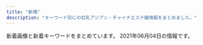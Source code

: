 ```yaml
---
title: "新橋"
description: "キーワード別にの巨乳アジアン・チャイナエステ嬢情報をまとめました。"
---
```


新着画像と新着キーワードをまとめています。
2021年06月04日の情報です。

<DmmAffiliateIns />
<KeywordTable
  shops={
    [
    {
        "keywords": {
            "\u30bb\u30af\u30b7\u30fc": 3,
            "\u4e73": 6,
            "F": 3,
            "E": 19,
            "\u80f8": 6,
            "D": 13,
            "G": 1
        },
        "url": "https://aroma-queen.work/",
        "name": "Aroma Coco8",
        "img_links": [
            "https://aroma-queen.work/images/st/st_cake_1.jpg",
            "https://aroma-queen.work/images/st/st_dan_1.jpg",
            "https://aroma-queen.work/images/st/st_kou1.jpg",
            "https://aroma-queen.work/images/st/st_hara.jpg",
            "https://aroma-queen.work/images/st/st_mirror_2.jpg",
            "https://aroma-queen.work/images/st/st_10_1.jpg",
            "https://aroma-queen.work/images/st/st_anan.jpg",
            "https://aroma-queen.work/images/st/st_nuna3.jpg",
            "https://aroma-queen.work/images/st/st_kou2.jpg",
            "https://aroma-queen.work/images/st/st_coco_1.jpg",
            "https://aroma-queen.work/images/st/st_nan.jpg",
            "https://aroma-queen.work/images/st/st_koko.jpg",
            "https://aroma-queen.work/images/st/st_huxa.jpg",
            "https://aroma-queen.work/images/st/st_mayumi_2.jpg",
            "https://aroma-queen.work/images/st/st_yumi.jpg",
            "https://aroma-queen.work/images/st/st_joy.jpg",
            "https://aroma-queen.work/images/st/st_mirror_3.jpg",
            "https://aroma-queen.work/images/st/st_nori.jpg",
            "https://aroma-queen.work/images/st/st_rinda_2.jpg",
            "https://aroma-queen.work/images/st/st_rinda_0.jpg",
            "https://aroma-queen.work/images/st/st_mimi_1.jpg",
            "https://aroma-queen.work/images/st/st_ami_2.jpg",
            "https://aroma-queen.work/images/st/st_joy_2.jpg",
            "https://aroma-queen.work/images/top_campaign_spring.jpg",
            "https://aroma-queen.work/images/st/st_19.jpg",
            "https://aroma-queen.work/images/st/st_kaori_2.jpg",
            "https://aroma-queen.work/images/st/st_bibi_2.jpg",
            "https://aroma-queen.work/images/st/st_pink_1.jpg",
            "https://aroma-queen.work/images/st/st_rei_2.jpg",
            "https://aroma-queen.work/images/st/st_four1.jpg",
            "https://aroma-queen.work/images/st/st_ai.jpg",
            "https://aroma-queen.work/images/st/st_honey_1.jpg",
            "https://aroma-queen.work/images/st/st_bibi.jpg",
            "https://aroma-queen.work/images/st/st_rinda_4.jpg",
            "https://aroma-queen.work/images/st/st_ai1.jpg",
            "https://aroma-queen.work/images/st/st_7_1.jpg",
            "https://aroma-queen.work/images/st/st_aya_1.jpg",
            "https://aroma-queen.work/images/st/st_risa_1.jpg",
            "https://aroma-queen.work/images/st/st_25.jpg",
            "https://aroma-queen.work/images/st/st_ryuu_2.jpg",
            "https://aroma-queen.work/images/st/st_mai_1.jpg",
            "https://aroma-queen.work/images/st/st_yuri_3.jpg",
            "https://aroma-queen.work/images/st/st_5_1.jpg",
            "https://aroma-queen.work/images/st/st_sakura_1.jpg",
            "https://aroma-queen.work/images/st/st_ou_3.jpg",
            "https://aroma-queen.work/images/top2.png",
            "https://aroma-queen.work/images/st/st_min_2.jpg",
            "https://aroma-queen.work/images/st/st_rena_2.jpg",
            "https://aroma-queen.work/images/st/st_18.jpg",
            "https://aroma-queen.work/images/st/st_aiko_2.jpg",
            "https://aroma-queen.work/images/st/st_pink_3.jpg",
            "https://aroma-queen.work/images/st/st_aiko_1.jpg",
            "https://aroma-queen.work/images/st/st_jasmine_1.jpg",
            "https://aroma-queen.work/images/st/st_miki.jpg",
            "https://aroma-queen.work/images/st/st_emi.jpg",
            "https://aroma-queen.work/images/top.png",
            "https://aroma-queen.work/images/st/st_mayumi_1.jpg",
            "https://aroma-queen.work/images/st/st_jerry.jpg",
            "https://aroma-queen.work/images/st/st_eri.jpg",
            "https://aroma-queen.work/images/st/st_jj_1.jpg",
            "https://aroma-queen.work/images/st/st_joy_1.jpg",
            "https://aroma-queen.work/images/st/st_kaori_1.jpg",
            "https://aroma-queen.work/images/st/st_angel_3.jpg",
            "https://aroma-queen.work/images/st/st_saya_1.jpg",
            "https://aroma-queen.work/images/st/st_koko_1.jpg",
            "https://aroma-queen.work/images/st/st_maya_1.jpg",
            "https://aroma-queen.work/images/st/st_nuna.jpg",
            "https://aroma-queen.work/images/st/st_aigo.jpg",
            "https://aroma-queen.work/images/st/st_17.jpg",
            "https://aroma-queen.work/images/st/st_pink_2.jpg",
            "https://aroma-queen.work/images/st/st_rinda_1.jpg",
            "https://aroma-queen.work/images/st/st_20.jpg",
            "https://aroma-queen.work/images/st/st_14_1.jpg",
            "https://aroma-queen.work/images/st/st_kiki2.jpg",
            "https://aroma-queen.work/images/st/st_party_2.jpg",
            "https://aroma-queen.work/images/st/st_nina_3.jpg",
            "https://aroma-queen.work/images/st/st_sayuri_1.jpg",
            "https://aroma-queen.work/images/st/st_cindy.jpg",
            "https://aroma-queen.work/images/st/st_dan_2.jpg",
            "https://aroma-queen.work/images/st/st_minto_1.jpg",
            "https://aroma-queen.work/images/st/st_get_3.jpg",
            "https://aroma-queen.work/images/st/st_21.jpg",
            "https://aroma-queen.work/images/st/st_yuri.jpg",
            "https://aroma-queen.work/images/st/st_chiba_1.jpg",
            "https://aroma-queen.work/images/st/st_hara3.jpg",
            "https://aroma-queen.work/images/st/st_rei_3.jpg",
            "https://aroma-queen.work/images/st/st_nana.jpg",
            "https://aroma-queen.work/images/st/st_saya_0.jpg",
            "https://aroma-queen.work/images/st/st_ai_1.jpg",
            "https://aroma-queen.work/images/st/st_22.jpg",
            "https://aroma-queen.work/images/week_campaign.jpg",
            "https://aroma-queen.work/images/st/st_shizuka_1.jpg",
            "https://aroma-queen.work/images/st/st_gei.jpg",
            "https://aroma-queen.work/images/st/st_aya.jpg",
            "https://aroma-queen.work/images/st/st_angel_2.jpg",
            "https://aroma-queen.work/images/st/st_pink_4.jpg",
            "https://aroma-queen.work/images/st/st_hana_2.jpg",
            "https://aroma-queen.work/images/st/st_nana_1.jpg",
            "https://aroma-queen.work/images/st/st_bibi_1.jpg",
            "https://aroma-queen.work/images/st/st_16_1.jpg",
            "https://aroma-queen.work/images/st/st_nanako.jpg",
            "https://aroma-queen.work/images/st/st_sofea_2.jpg",
            "https://aroma-queen.work/images/st/st_rei.jpg",
            "https://aroma-queen.work/images/st/st_nami_1.jpg",
            "https://aroma-queen.work/images/st/st_yuyu.jpg",
            "https://aroma-queen.work/images/st/st_chiba_4.jpg",
            "https://aroma-queen.work/images/st/st_emi_1.jpg",
            "https://aroma-queen.work/images/st/st_rinda_6.jpg",
            "https://aroma-queen.work/images/st/st_.jpg",
            "https://aroma-queen.work/images/st/st_13.jpg",
            "https://aroma-queen.work/images/st/st_chiba_2.jpg",
            "https://aroma-queen.work/images/st/st_kiki_1.jpg",
            "https://aroma-queen.work/images/st/st_koy_2.jpg",
            "https://aroma-queen.work/images/st/st_yuri_2.jpg",
            "https://aroma-queen.work/images/st/st_hana_1.jpg",
            "https://aroma-queen.work/images/top_campaign_dec.jpg",
            "https://aroma-queen.work/images/st/st_ou_1.jpg",
            "https://aroma-queen.work/images/st/st_kei.jpg",
            "https://aroma-queen.work/images/st/st_lucy_3.jpg",
            "https://aroma-queen.work/images/st/st_min_4.jpg"
        ],
        "station": "JR\u65b0\u6a4b\u99c5\u70cf\u68ee\u53e3"
    },
    {
        "station": "JR\u65b0\u6a4b\u99c5\u65e5\u6bd4\u8c37\u53e3",
        "name": "\u5e78\u305b\u306e\u6642\u9593",
        "img_links": [
            "http://www.shiawasenojikan.esjp.info/files/003-03.jpg",
            "http://www.shiawasenojikan.esjp.info/files/009.jpg",
            "http://www.shiawasenojikan.esjp.info/files/015-02.jpg",
            "http://www.shiawasenojikan.esjp.info/images/int2.jpg",
            "http://www.shiawasenojikan.esjp.info/files/015.jpg",
            "http://www.shiawasenojikan.esjp.info/images/sys3.jpg",
            "http://www.shiawasenojikan.esjp.info/images/head.jpg",
            "http://www.shiawasenojikan.esjp.info/files/010-02.jpg",
            "http://www.shiawasenojikan.esjp.info/images/tel.jpg",
            "http://www.shiawasenojikan.esjp.info/images/interior_t.jpg",
            "http://www.shiawasenojikan.esjp.info/images/link_t.jpg",
            "http://www.shiawasenojikan.esjp.info/files/015-03.jpg",
            "http://www.shiawasenojikan.esjp.info/images/news.jpg",
            "http://www.shiawasenojikan.esjp.info/files/009-03.jpg",
            "http://www.shiawasenojikan.esjp.info/images/staff_t.jpg",
            "http://www.shiawasenojikan.esjp.info/images/mobile.jpg",
            "http://www.shiawasenojikan.esjp.info/files/010.jpg",
            "http://www.shiawasenojikan.esjp.info/files/001-02.jpg",
            "http://www.shiawasenojikan.esjp.info/files/001.jpg",
            "http://www.shiawasenojikan.esjp.info/files/003-02.jpg",
            "http://www.shiawasenojikan.esjp.info/files/009-02.jpg",
            "http://www.shiawasenojikan.esjp.info/files/001-03.jpg",
            "http://www.shiawasenojikan.esjp.info/files/010-03.jpg",
            "http://www.shiawasenojikan.esjp.info/files/003.jpg"
        ],
        "keywords": {
            "88": 1,
            "86": 1,
            "87": 3,
            "D": 5
        },
        "url": "http://www.shiawasenojikan.esjp.info/"
    },
    {
        "img_links": [
            "http://tamachi-en.link/images/g2.jpg",
            "http://tamachi-en.link/images/mobile.png",
            "http://tamachi-en.link/images/zi_link.png",
            "http://tamachi-en.link/images/new1.jpg",
            "http://tamachi-en.link/images/top.jpg",
            "http://tamachi-en.link/images/g1.jpg",
            "http://tamachi-en.link/images/g8.jpg",
            "http://tamachi-en.link/images/zi_staff.png",
            "http://tamachi-en.link/images/g3.jpg",
            "http://tamachi-en.link/images/g5.jpg",
            "http://tamachi-en.link/images/g0.jpg",
            "http://tamachi-en.link/images/g4.jpg",
            "http://tamachi-en.link/images/g6.jpg",
            "http://tamachi-en.link/images/sakula.jpg"
        ],
        "station": "JR\u7530\u753a\u99c5\u6771\u53e3",
        "keywords": {
            "C": 16
        },
        "name": "\u7e01",
        "url": "http://tamachi-en.link/"
    },
    {
        "station": "JR\u6d5c\u677e\u753a\u99c5\u5317\u53e3",
        "keywords": {
            "C": 10,
            "D": 18,
            "E": 5
        },
        "name": "SERA",
        "img_links": [
            "https://hamamatsucho-mensesthe.net/icon/google_plus.png",
            "https://hamamatsucho-mensesthe.net/images/footer-l.png",
            "https://hamamatsucho-mensesthe.net/images/footer-r.png",
            "https://hamamatsucho-mensesthe.net/staff/top/nao-s1.jpg",
            "https://hamamatsucho-mensesthe.net/wp/icon/facebook.png",
            "https://hamamatsucho-mensesthe.net/staff/top/ayaka-s1.jpg",
            "https://hamamatsucho-mensesthe.net/wp/images/top1.jpg",
            "https://hamamatsucho-mensesthe.net/wp/wp-content/uploads/2021/05/yuki.jpg",
            "https://hamamatsucho-mensesthe.net/room/room-l3.jpg",
            "https://hamamatsucho-mensesthe.net/wp/wp-content/uploads/2020/08/ayaka.jpg",
            "https://hamamatsucho-mensesthe.net/icon/line.png",
            "https://hamamatsucho-mensesthe.net/link/mens-esthe.png",
            "https://hamamatsucho-mensesthe.net/room/room-l5.jpg",
            "https://hamamatsucho-mensesthe.net/staff/top/yuki-s1.jpg",
            "https://hamamatsucho-mensesthe.net/wp/icon/google_plus.png",
            "https://hamamatsucho-mensesthe.net/wp/icon/line.png",
            "https://hamamatsucho-mensesthe.net/wp/wp-content/uploads/2021/01/yuna.jpg",
            "https://hamamatsucho-mensesthe.net/wp/wp-content/uploads/2020/02/1714CAA8-3D57-4009-AB72-F5A8E6B60310.jpeg",
            "https://hamamatsucho-mensesthe.net/wp/wp-content/uploads/2021/01/yuna-150x150.jpg",
            "https://hamamatsucho-mensesthe.net/wp/wp-content/uploads/2020/02/stand-by.jpg",
            "https://hamamatsucho-mensesthe.net/images/flower.png",
            "https://hamamatsucho-mensesthe.net/wp/images/clear.png",
            "https://hamamatsucho-mensesthe.net/wp/wp-content/uploads/2020/01/emi-l1.jpg",
            "https://hamamatsucho-mensesthe.net/images/clear.png",
            "https://hamamatsucho-mensesthe.net/wp/wp-content/uploads/2020/11/urara.jpg",
            "https://hamamatsucho-mensesthe.net/wp/wp-content/uploads/2019/05/nao-150x150.jpg",
            "https://hamamatsucho-mensesthe.net/wp/wp-content/uploads/2020/01/mitsuki.jpg",
            "https://hamamatsucho-mensesthe.net/staff/top/aki-s1.jpg",
            "https://hamamatsucho-mensesthe.net/wp/images/mensesthe.jpg",
            "https://hamamatsucho-mensesthe.net/staff/top/mitsuki-s1.jpg",
            "https://hamamatsucho-mensesthe.net/room/room-l4.jpg",
            "https://hamamatsucho-mensesthe.net/staff/top/emi-s1.jpg",
            "https://hamamatsucho-mensesthe.net/room/room-l6.jpg",
            "https://hamamatsucho-mensesthe.net/room/room-l2.jpg",
            "https://hamamatsucho-mensesthe.net/staff/top/yuna-s1.jpg",
            "https://hamamatsucho-mensesthe.net/wp/images/top2.jpg",
            "https://hamamatsucho-mensesthe.net/wp/images/top3.jpg",
            "https://hamamatsucho-mensesthe.net/staff/top/miyu-s1.jpg",
            "https://hamamatsucho-mensesthe.net/icon/facebook.png",
            "https://hamamatsucho-mensesthe.net/wp/wp-content/uploads/2019/07/587590BB-96D0-4887-BE26-3B1413FF7283-150x150.jpeg",
            "https://hamamatsucho-mensesthe.net/icon/twitter.png",
            "https://hamamatsucho-mensesthe.net/wp/wp-content/uploads/2021/05/yuki-s1-150x150.jpg",
            "https://hamamatsucho-mensesthe.net/wp/wp-content/uploads/2020/02/nana.jpg",
            "https://hamamatsucho-mensesthe.net/staff/top/rin-s1.jpg",
            "https://hamamatsucho-mensesthe.net/wp/icon/twitter.png",
            "https://hamamatsucho-mensesthe.net/wp/wp-content/uploads/2019/10/eri-150x150.jpg",
            "https://hamamatsucho-mensesthe.net/wp/wp-content/uploads/2020/10/aki-150x150.jpg",
            "https://hamamatsucho-mensesthe.net/wp/wp-content/uploads/2020/01/misaki-l2.jpg",
            "https://hamamatsucho-mensesthe.net/wp/wp-content/uploads/2019/07/0677E994-1DBF-4E0E-AB70-7CA5C034B140-150x150.jpeg",
            "https://hamamatsucho-mensesthe.net/room/room-l1.jpg"
        ],
        "url": "https://hamamatsucho-mensesthe.net/"
    },
    {
        "name": "Artemis",
        "keywords": {
            "F": 7,
            "D": 21,
            "C": 14
        },
        "station": "JR\u6d5c\u677e\u753a\u99c5\u5317\u53e3",
        "img_links": [
            "https://hamamatsucho-esthe.work/button/home.png",
            "https://hamamatsucho-esthe.work/2018/09/10/sora-s1.jpg",
            "https://hamamatsucho-esthe.work/2019/05/25/riko-s1.jpg",
            "https://hamamatsucho-esthe.work/2021/03/26/riri-s1.jpg",
            "https://hamamatsucho-esthe.work/2019/06/14/riri-s1.jpg",
            "https://hamamatsucho-esthe.work/room/esthe1.jpg",
            "https://hamamatsucho-esthe.work/images/main1.jpg",
            "https://hamamatsucho-esthe.work/2019/11/05/nanami-s1.jpg",
            "https://hamamatsucho-esthe.work/images/footer-l.png",
            "https://hamamatsucho-esthe.work/staff/mimi-l1.jpg",
            "https://hamamatsucho-esthe.work/menu/gallery.png",
            "https://hamamatsucho-esthe.work/menu/info.png",
            "https://hamamatsucho-esthe.work/2021/06/04/yuki-s1.jpg",
            "https://hamamatsucho-esthe.work/staff/nana-l1.jpg",
            "https://hamamatsucho-esthe.work/icon/facebook.png",
            "https://hamamatsucho-esthe.work/staff/yuki-s1.jpg",
            "https://hamamatsucho-esthe.work/menu/friend.png",
            "https://hamamatsucho-esthe.work/images/main-sp.jpg",
            "https://hamamatsucho-esthe.work/images/flower.png",
            "https://hamamatsucho-esthe.work/2021/05/20/mimi-s1.jpg",
            "https://hamamatsucho-esthe.work/icon/twitter.png",
            "https://hamamatsucho-esthe.work/images/clear.png",
            "https://hamamatsucho-esthe.work/icon/line.png",
            "https://hamamatsucho-esthe.work/room/esthe3.jpg",
            "https://hamamatsucho-esthe.work/button/staff.png",
            "https://hamamatsucho-esthe.work/images/qrcode.png",
            "https://hamamatsucho-esthe.work/2018/12/26/sayaka-s1.jpg",
            "https://hamamatsucho-esthe.work/staff/sora-s1.jpg",
            "https://hamamatsucho-esthe.work/images/footer-r.png",
            "https://hamamatsucho-esthe.work/staff/nana-s1.jpg",
            "https://hamamatsucho-esthe.work/staff/maki-s1.jpg",
            "https://hamamatsucho-esthe.work/2019/05/25/koko-s1.jpg",
            "https://hamamatsucho-esthe.work/2019/01/14/emi-s1.jpg",
            "https://hamamatsucho-esthe.work/2020/11/06/momo-s1.jpg",
            "https://hamamatsucho-esthe.work/2018/11/09/kana-s1.jpg",
            "https://hamamatsucho-esthe.work/2020/01/05/yuki-s1.jpg",
            "https://hamamatsucho-esthe.work/staff/riri-l1.jpg",
            "https://hamamatsucho-esthe.work/icon/google_plus.png",
            "https://hamamatsucho-esthe.work/menu/home.png",
            "https://hamamatsucho-esthe.work/staff/yuki-l1.jpg",
            "https://hamamatsucho-esthe.work/2018/09/10/misa-s1.jpg",
            "https://hamamatsucho-esthe.work/kana01.png",
            "https://hamamatsucho-esthe.work/button/blog.png",
            "https://hamamatsucho-esthe.work/2021/04/22/nana-s1.jpg",
            "https://hamamatsucho-esthe.work/menu/blog.png",
            "https://hamamatsucho-esthe.work/staff/maki-l1.jpg",
            "https://hamamatsucho-esthe.work/staff/mimi-s1.jpg",
            "https://hamamatsucho-esthe.work/room/esthe2.jpg",
            "https://hamamatsucho-esthe.work/2020/07/30/maki-s1.jpg",
            "https://hamamatsucho-esthe.work/staff/riko-s1.jpg",
            "https://hamamatsucho-esthe.work/staff/sora-l1.jpg",
            "https://hamamatsucho-esthe.work/staff/riri-s1.jpg"
        ],
        "url": "https://hamamatsucho-esthe.work/"
    },
    {
        "keywords": {
            "87": 2,
            "85": 14,
            "90": 2,
            "\u80f8": 1,
            "84": 9,
            "86": 6,
            "88": 4
        },
        "url": "http://es-leon.link/",
        "img_links": [
            "http://es-leon.link/photos/sites/45/2021/04/202104301753091.jpg",
            "http://es-leon.link/photos/sites/45/2021/05/2021050617464464.jpg",
            "http://es-leon.link/images/slider01.jpg",
            "http://es-leon.link/photos/sites/45/2021/04/2021043018143110.jpg",
            "http://es-leon.link/images/guide6.jpg",
            "http://es-leon.link/images/slider02.jpg",
            "http://es-leon.link/images/header.png",
            "http://es-leon.link/images/pagetop.jpg",
            "http://es-leon.link/photos/sites/45/2021/02/202102281658118.jpg",
            "http://es-leon.link/images/img_info.jpg",
            "http://es-leon.link/images/guide5.jpg",
            "http://es-leon.link/photos/sites/45/2020/10/2020100103205050.jpg",
            "http://es-leon.link/images/slider03.jpg",
            "http://es-leon.link/photos/sites/45/2021/05/2021053003320163.jpg",
            "http://es-leon.link/photos/sites/45/2021/05/2021050612481738.jpg",
            "http://es-leon.link/photos/sites/45/2021/05/2021050801323975.jpg",
            "http://es-leon.link/photos/sites/45/2021/04/2021041118451354.jpg",
            "http://es-leon.link/images/guide1.jpg",
            "http://es-leon.link/photos/sites/45/2020/10/202010010328436.jpg",
            "http://es-leon.link/photos/sites/45/2021/04/2021043013393443.jpg",
            "http://es-leon.link/photos/sites/45/2021/03/2021033111033425.jpg",
            "http://es-leon.link/photos/sites/45/2021/05/2021050801322582.jpg",
            "http://es-leon.link/photos/sites/45/2021/03/2021031222420647.jpg",
            "http://es-leon.link/photos/sites/45/2021/04/2021041118464285.jpg",
            "http://es-leon.link/images/guide2.jpg",
            "http://es-leon.link/photos/sites/45/2020/10/2020101318300043.jpg",
            "http://es-leon.link/photos/sites/45/2021/05/2021051217263416.jpg",
            "http://es-leon.link/images/card.png",
            "http://es-leon.link/photos/sites/45/2021/03/2021033111023925.jpg",
            "http://es-leon.link/images/guide4.jpg",
            "http://es-leon.link/photos/sites/45/2021/05/2021050416550882.jpg",
            "http://es-leon.link/photos/sites/45/2020/11/2020111904152242.jpg",
            "http://es-leon.link/photos/sites/45/2020/10/2020101517271166.jpg",
            "http://es-leon.link/images/qr.png",
            "http://es-leon.link/images/guide1.png",
            "http://es-leon.link/photos/sites/45/2021/03/2021041002184750.jpg",
            "http://es-leon.link/photos/sites/45/2021/02/2021022702210178.jpg",
            "http://es-leon.link/photos/sites/45/2020/10/2020101404192576.jpg",
            "http://es-leon.link/photos/sites/45/2021/03/2021031222423325.jpg",
            "http://es-leon.link/images/nav_link03_no.png",
            "http://es-leon.link/photos/sites/45/2021/05/2021052608131497.jpg",
            "http://es-leon.link/photos/sites/45/2021/02/2021022815420713.jpg",
            "http://es-leon.link/photos/sites/45/2021/05/2021050301212645.jpg",
            "http://es-leon.link/images/nav_link02_no.png",
            "http://es-leon.link/images/guide8.jpg",
            "http://es-leon.link/photos/sites/45/2021/03/202103310417001.jpg",
            "http://es-leon.link/photos/sites/45/2021/05/2021050416545177.jpg",
            "http://es-leon.link/photos/sites/45/2021/05/2021050612492894.jpg",
            "http://es-leon.link/images/slider04.jpg",
            "http://es-leon.link/photos/sites/45/2020/10/2020100103205130.jpg",
            "http://es-leon.link/photos/sites/45/2021/05/2021053003331795.jpg",
            "http://es-leon.link/photos/sites/45/2021/04/2021043013395329.jpg",
            "http://es-leon.link/images/slider00.jpg",
            "http://es-leon.link/photos/sites/45/2021/05/2021053104442245.jpg",
            "http://es-leon.link/photos/sites/45/2020/10/2020101318404076.jpg",
            "http://es-leon.link/images/guide3.jpg",
            "http://es-leon.link/photos/sites/45/2021/02/2021022815431041.jpg",
            "http://es-leon.link/photos/sites/45/2021/02/2021022813203297.jpg",
            "http://es-leon.link/photos/sites/45/2021/05/2021050801330145.jpg",
            "http://es-leon.link/photos/sites/45/2020/10/2020101318294854.jpg",
            "http://es-leon.link/images/guide7.jpg",
            "http://es-leon.link/images/nav_link04_no.png",
            "http://es-leon.link/photos/sites/45/2021/05/2021052608044541.jpg",
            "http://es-leon.link/photos/sites/45/2020/10/2020101318402898.jpg",
            "http://es-leon.link/images/nav_link01_no.png",
            "http://es-leon.link/images/profile.png",
            "http://es-leon.link/images/lineline.png",
            "http://es-leon.link/images/nav_link07_no.png",
            "http://es-leon.link/photos/sites/45/2021/05/2021053003333110.jpg",
            "http://es-leon.link/photos/sites/45/2021/04/2021043013400012.jpg",
            "http://es-leon.link/photos/sites/45/2021/05/2021053115471722.jpeg",
            "http://es-leon.link/photos/sites/45/2021/03/2021033111035026.jpg",
            "http://es-leon.link/photos/sites/45/2021/05/2021052608061121.jpg",
            "http://es-leon.link/photos/sites/45/2020/10/2020100103284496.jpg",
            "http://es-leon.link/photos/sites/45/2021/02/2021021014235421.jpg",
            "http://es-leon.link/photos/sites/45/2021/03/2021033111032173.jpg",
            "http://es-leon.link/images/nav_link06_no.png",
            "http://es-leon.link/photos/sites/45/2021/02/2021022813195234.jpg",
            "http://es-leon.link/images/nav_link05_no.png",
            "http://es-leon.link/images/guide2.png"
        ],
        "name": "LEON",
        "station": "JR\u65b0\u6a4b\u99c5\u70cf\u68ee\u53e3"
    },
    {
        "url": "http://romantic-est.info/",
        "img_links": [
            "http://romantic-est.info/img/cg091.jpg",
            "http://romantic-est.info/img/r3.jpg",
            "http://romantic-est.info/img/cg11.jpg",
            "http://romantic-est.info/img/cg061.jpg",
            "http://romantic-est.info/img/line.jpg",
            "http://romantic-est.info/img/cg031.jpg",
            "http://romantic-est.info/img/kan.jpg",
            "http://romantic-est.info/img/cg07.jpg",
            "http://romantic-est.info/img/r4.jpg",
            "http://romantic-est.info/img/cg03.jpg",
            "http://romantic-est.info/img/r5.jpg",
            "http://romantic-est.info/link/menlog.jpg",
            "http://romantic-est.info/img/cg111.jpg",
            "http://romantic-est.info/img/cg071.jpg",
            "https://www.est-tatsujin.jp/theme/esthe_no_tatsujin_front/banner/estbnr_s2_200x40.jpg",
            "http://romantic-est.info/img/cg09.jpg",
            "http://romantic-est.info/img/line1.jpg",
            "http://romantic-est.info/img/topimg.jpg",
            "http://romantic-est.info/img/topimg1.jpg",
            "http://romantic-est.info/img/cg06.jpg",
            "http://romantic-est.info/img/r2.jpg",
            "http://romantic-est.info/img/r1.jpg",
            "https://s-este.jp/img/common/freebanner/200_40.png"
        ],
        "station": "\u5185\u5e78\u753a\u99c5A3",
        "name": "\u30ab\u30b5\u30d6\u30e9\u30f3\u30ab",
        "keywords": {}
    },
    {
        "img_links": [
            "http://kokoro-spa.info/img/pickup.jpg",
            "http://kokoro-spa.info/img/shop/no-pic.jpg",
            "http://kokoro-spa.info/img/shop/kanban.jpg",
            "http://kokoro-spa.info/img/slider/2.jpg",
            "http://kokoro-spa.info/img/ttl_info.png",
            "http://kokoro-spa.info/img/qrcode.png",
            "http://kokoro-spa.info/img/ttl_news.png"
        ],
        "name": "\u672a\u6765",
        "station": "JR\u65b0\u6a4b\u99c5\u70cf\u68ee\u53e3",
        "keywords": {},
        "url": "http://kokoro-spa.info/"
    },
    {
        "station": "JR\u6d5c\u677e\u753a\u99c5\u5357\u53e3",
        "img_links": [
            "https://minazuki-tokyo.com/wp-content/uploads/2021/02/t08.png",
            "https://minazuki-tokyo.com/wp-content/uploads/2021/02/t07.png",
            "https://minazuki-tokyo.com/wp-content/uploads/2021/02/t01.png",
            "https://minazuki-tokyo.com/wp-content/uploads/2021/02/koyuri.png",
            "https://minazuki-tokyo.com/wp-content/uploads/2020/11/photo02.png",
            "https://minazuki-tokyo.com/wp-content/uploads/2020/11/photo04.png",
            "https://minazuki-tokyo.com/wp-content/uploads/2021/02/cam.png",
            "https://minazuki-tokyo.com/wp-content/uploads/2021/03/top10.png",
            "https://minazuki-tokyo.com/wp-content/uploads/2021/02/top2.png",
            "https://minazuki-tokyo.com/wp-content/uploads/2021/02/t04.png",
            "https://minazuki-tokyo.com/wp-content/uploads/2021/02/t05.png",
            "https://minazuki-tokyo.com/wp-content/uploads/2021/02/yumi.png",
            "https://minazuki-tokyo.com/wp-content/uploads/2020/11/photo01.png",
            "https://minazuki-tokyo.com/wp-content/uploads/2021/02/price.png",
            "https://minazuki-tokyo.com/wp-content/uploads/2021/02/sm02.png",
            "https://minazuki-tokyo.com/wp-content/uploads/2021/02/ayu.png",
            "https://minazuki-tokyo.com/wp-content/uploads/2021/02/sm04.png",
            "https://minazuki-tokyo.com/wp-content/uploads/2021/02/haru.png",
            "https://minazuki-tokyo.com/wp-content/uploads/2021/02/yuyu.png",
            "https://minazuki-tokyo.com/wp-content/uploads/2021/02/sm03.png",
            "https://minazuki-tokyo.com/wp-content/uploads/2021/02/ayu.jpg",
            "https://minazuki-tokyo.com/wp-content/uploads/2021/02/top1.png",
            "https://minazuki-tokyo.com/wp-content/uploads/2021/02/koyuri-1.jpg",
            "https://minazuki-tokyo.com/wp-content/uploads/2021/02/t03.png",
            "https://minazuki-tokyo.com/wp-content/uploads/2020/11/photo03.png",
            "https://minazuki-tokyo.com/wp-content/uploads/2021/02/sm01.png",
            "https://minazuki-tokyo.com/wp-content/uploads/2021/02/2-09.png",
            "https://minazuki-tokyo.com/wp-content/uploads/2021/02/haru.jpg",
            "https://minazuki-tokyo.com/wp-content/uploads/2021/02/t02.png",
            "https://minazuki-tokyo.com/wp-content/uploads/2020/11/photo05.png",
            "https://minazuki-tokyo.com/wp-content/uploads/2021/02/t06.png",
            "https://minazuki-tokyo.com/wp-content/uploads/2021/02/yuyu2.jpg",
            "https://minazuki-tokyo.com/wp-content/uploads/2021/02/yumi.jpg"
        ],
        "url": "https://minazuki-tokyo.com/",
        "keywords": {
            "83": 4,
            "87": 4,
            "86": 4,
            "85": 4,
            "90": 4
        },
        "name": "\u6c34\u7121\u6708\uff5e\u307f\u306a\u3065\u304d\uff5e"
    },
    {
        "station": "JR\u65b0\u6a4b\u99c5\u65e5\u6bd4\u8c37\u53e3",
        "keywords": {
            "87": 6,
            "86": 31
        },
        "name": "\u30bb\u30cf\u30c8",
        "url": "http://melpomene-est.biz/",
        "img_links": [
            "http://melpomene-est.biz/images/ac4.jpg",
            "http://melpomene-est.biz/images/r6.jpg",
            "http://melpomene-est.biz/images/roser.png",
            "http://melpomene-est.biz/images/b1.jpg",
            "http://melpomene-est.biz/images/r3.jpg",
            "http://melpomene-est.biz/images/r5.jpg",
            "http://melpomene-est.biz/images/kan.jpg",
            "http://melpomene-est.biz/images/ac2.jpg",
            "http://melpomene-est.biz/images/rosel.png",
            "http://melpomene-est.biz/images/cg03.jpg",
            "http://melpomene-est.biz/images/b6.jpg",
            "http://melpomene-est.biz/images/cg05.jpg",
            "http://melpomene-est.biz/images/r1.jpg",
            "http://melpomene-est.biz/images/b5.jpg",
            "http://melpomene-est.biz/images/qrc.png",
            "http://melpomene-est.biz/images/cg08.jpg",
            "http://melpomene-est.biz/images/b3.jpg",
            "http://melpomene-est.biz/images/r2.jpg",
            "http://melpomene-est.biz/images/ac1.jpg",
            "http://melpomene-est.biz/images/b4.jpg",
            "http://melpomene-est.biz/images/cg02.jpg",
            "http://melpomene-est.biz/images/b2.jpg",
            "http://melpomene-est.biz/images/cg01.jpg",
            "http://melpomene-est.biz/images/ac3.jpg",
            "http://melpomene-est.biz/images/cg09.jpg",
            "http://melpomene-est.biz/images/cg06.jpg",
            "http://melpomene-est.biz/images/r4.jpg",
            "http://melpomene-est.biz/images/tel.png"
        ]
    },
    {
        "url": "https://www.morinokaori-massage.com/",
        "keywords": {},
        "station": "JR\u7530\u753a\u99c5\u897f\u53e3",
        "img_links": [
            "https://static.wixstatic.com/media/c0eb72_349ce6f6faed4c09b9ec1e412ba7a370~mv2.jpg",
            "https://static.wixstatic.com/media/c0eb72_026f8703429f4d1a93067d6664ba9e24~mv2.png",
            "https://static.wixstatic.com/media/c0eb72_068fd8e3a6034963bb1dcf1002759294~mv2.png",
            "https://static.wixstatic.com/media/c0eb72_43f5a28bd3004602b64ed4bc3095af0e~mv2.png",
            "https://static.wixstatic.com/media/c0eb72_9f57c6ba804e4a55805040f7832a3bb9~mv2.png"
        ],
        "name": "\u68ee\u306e\u9999"
    },
    {
        "keywords": {},
        "url": "http://www.k-harunoie.info/",
        "img_links": [
            "http://www.k-harunoie.info/imge/tel.png",
            "http://www.k-harunoie.info/imge/botton.jpg",
            "http://www.k-harunoie.info/imge/p-5.jpg",
            "http://www.k-harunoie.info/imge/s0.png",
            "http://www.k-harunoie.info/imge/p-4.jpg",
            "http://www.k-harunoie.info/imge/service1.jpg",
            "http://www.k-harunoie.info/imge/staff_t.jpg",
            "http://www.k-harunoie.info/imge/service2.jpg",
            "http://www.k-harunoie.info/imge/p-2.jpg",
            "http://www.k-harunoie.info/imge/service3.jpg",
            "http://www.k-harunoie.info/imge/interior_t.jpg",
            "http://www.k-harunoie.info/imge/s1.png",
            "http://www.k-harunoie.info/imge/sys.png",
            "http://www.k-harunoie.info/imge/int2.png",
            "http://www.k-harunoie.info/imge/p-1.jpg",
            "http://www.k-harunoie.info/imge/ta.png"
        ],
        "name": "\u6625\u306e\u5bb6",
        "station": "JR\u7530\u753a\u99c5\u6771\u53e3"
    },
    {
        "url": "http://www.es-tokyo.link",
        "keywords": {},
        "station": "JR\u6d5c\u677e\u753a\u99c5\u5357\u53e3",
        "name": "Pandora*\u30d1\u30f3\u30c9\u30e9",
        "img_links": [
            "http://www.es-tokyo.link/images/27.jpg",
            "http://www.es-tokyo.link/img/emili1.jpg",
            "http://www.es-tokyo.link/images/32.jpg",
            "http://www.es-tokyo.link/img/momoko1.jpg",
            "http://www.es-tokyo.link/images/30.jpg",
            "http://www.es-tokyo.link/images/int2.jpg",
            "http://www.es-tokyo.link/img/minami2.jpg",
            "http://www.es-tokyo.link/img/minami1.jpg",
            "http://www.es-tokyo.link/images/sys1.jpg",
            "http://www.es-tokyo.link/images/19.jpg",
            "http://www.es-tokyo.link/img/erin1.jpg",
            "http://www.es-tokyo.link/img/naomi1.jpg",
            "http://www.es-tokyo.link/img/izumi2.jpg",
            "http://www.es-tokyo.link/img/mayu1.jpg",
            "http://www.es-tokyo.link/img/ami1.jpg",
            "http://www.es-tokyo.link/images/head.jpg",
            "http://www.es-tokyo.link/images/news.jpg",
            "http://www.es-tokyo.link/images/staff_t.jpg",
            "http://www.es-tokyo.link/images/b1.jpg",
            "http://www.es-tokyo.link/images/31.jpg",
            "http://www.es-tokyo.link/img/yui1.jpg",
            "http://www.es-tokyo.link/images/22.jpg",
            "http://www.es-tokyo.link/images/tel.jpg",
            "http://www.es-tokyo.link/img/hikari1.jpg",
            "http://www.es-tokyo.link/images/24.jpg",
            "http://www.es-tokyo.link/images/23.jpg",
            "http://www.es-tokyo.link/images/28.jpg",
            "http://www.es-tokyo.link/img/suzu1.jpg",
            "http://www.es-tokyo.link/img/miwa1.jpg",
            "http://www.es-tokyo.link/images/newface.jpg",
            "http://www.es-tokyo.link/images/25.jpg",
            "http://www.es-tokyo.link/images/mobile.jpg",
            "http://www.es-tokyo.link/img/izumi1.jpg",
            "http://www.es-tokyo.link/img/kaori1.jpg",
            "http://www.es-tokyo.link/images/3.jpg",
            "http://www.es-tokyo.link/images/5.jpg",
            "http://www.es-tokyo.link/img/erin2.jpg",
            "http://www.es-tokyo.link/images/interior_t.jpg",
            "http://www.es-tokyo.link/images/b2.jpg",
            "http://www.es-tokyo.link/images/int1.jpg",
            "http://www.es-tokyo.link/images/20.jpg",
            "http://www.es-tokyo.link/images/b3.jpg",
            "http://www.es-tokyo.link/images/s1.png",
            "http://www.es-tokyo.link/img/rin1.jpg",
            "http://www.es-tokyo.link/images/9.jpg",
            "http://www.es-tokyo.link/images/sys2.jpg"
        ]
    },
    {
        "keywords": {
            "87": 6,
            "E": 6,
            "88": 10,
            "84": 4,
            "85": 4
        },
        "img_links": [
            "http://body-heal.net/staffPhoto/b20190608222039.jpg",
            "http://body-heal.net/staffPhoto/b20190608220420.jpg",
            "http://body-heal.net/images/access/03.jpg",
            "http://body-heal.net/staffPhoto/b20180721035111.jpg",
            "http://body-heal.net/images/store/01.jpg",
            "http://body-heal.net/staffPhoto/b20180926231950.jpg",
            "http://body-heal.net/js/sliderLine/slide_next.png",
            "http://body-heal.net/js/sliderLine/slide_prev.png",
            "http://body-heal.net/staffPhoto/b20190218130854.jpg",
            "http://body-heal.net/staffPhoto/b20190117105438.jpg",
            "http://body-heal.net/images/store/05.jpg",
            "http://body-heal.net/images/access/02.jpg",
            "http://body-heal.net/images/store/06.jpg",
            "http://body-heal.net/uploadfiles/images/campaignBodyHealNet.jpg",
            "http://body-heal.net/images/store/04.jpg",
            "http://body-heal.net/images/access/04.jpg",
            "http://body-heal.net/staffPhoto/b20190120201033.jpg",
            "http://body-heal.net/images/show.jpg",
            "http://body-heal.net/images/access/01.jpg",
            "http://body-heal.net/images/access/05.jpg"
        ],
        "url": "http://body-heal.net/",
        "name": "Tami",
        "station": "JR\u7530\u753a\u99c5\u4e09\u7530\u53e3"
    },
    {
        "keywords": {},
        "station": "JR\u6d5c\u677e\u753a\u99c5\u5357\u53e3",
        "name": "Yuki\u2019s House",
        "img_links": [
            "http://yukizhouse00.web.fc2.com/images/portfolio/work-1.jpg",
            "http://yukizhouse00.web.fc2.com/images/slider/slid1.jpg",
            "http://yukizhouse00.web.fc2.com/images/portfolio/work-3.jpg",
            "http://yukizhouse00.web.fc2.com/images/portfolio/work-4.jpg",
            "http://yukizhouse00.web.fc2.com/images/portfolio/work-5.jpg",
            "http://yukizhouse00.web.fc2.com/images/slider/slid2.jpg",
            "http://yukizhouse00.web.fc2.com/images/portfolio/work-6.jpg",
            "http://yukizhouse00.web.fc2.com/images/portfolio/work-2.jpg"
        ],
        "url": "http://yukizhouse00.web.fc2.com/"
    },
    {
        "img_links": [
            "http://www.momigoku.mensest.com/files/001.jpg",
            "http://www.momigoku.mensest.com/files/001-02.jpg",
            "http://www.momigoku.mensest.com/files/002-03.jpg",
            "http://www.momigoku.mensest.com/images/r3.jpg",
            "http://www.momigoku.mensest.com/images/line.png",
            "http://www.momigoku.mensest.com/files/004-03.jpg",
            "http://www.momigoku.mensest.com/files/005-02.jpg",
            "http://www.momigoku.mensest.com/files/001-03.jpg",
            "http://www.momigoku.mensest.com/files/003-02.jpg",
            "http://www.momigoku.mensest.com/files/005-03.jpg",
            "http://www.momigoku.mensest.com/files/004-02.jpg",
            "http://www.momigoku.mensest.com/files/002.jpg",
            "http://www.momigoku.mensest.com/files/003-03.jpg",
            "http://www.momigoku.mensest.com/files/003.jpg",
            "http://www.momigoku.mensest.com/files/005.jpg",
            "http://www.momigoku.mensest.com/files/002-02.jpg",
            "http://www.momigoku.mensest.com/files/004.jpg",
            "http://www.momigoku.mensest.com/photo_news/upimg/1314060b9e013208a4_0.jpg",
            "http://www.momigoku.mensest.com/images/mobile.jpg"
        ],
        "name": "\u3082\u307f\u6975",
        "station": "JR\u65b0\u6a4b\u99c5\u70cf\u68ee\u53e3",
        "keywords": {
            "C": 17,
            "87": 20,
            "D": 12,
            "E": 4
        },
        "url": "http://www.momigoku.mensest.com/"
    },
    {
        "keywords": {},
        "station": "JR\u7530\u753a\u99c5\u897f\u53e3",
        "img_links": [
            "http://shiawase.mssg.jp/images/staff_one/staff_one_07.png",
            "http://shiawase.mssg.jp/images/staff_image/staff_d010a.jpg",
            "http://shiawase.mssg.jp/images/staff_one/staff_one_02.jpg",
            "http://shiawase.mssg.jp/images/home/QR.png",
            "http://shiawase.mssg.jp/images/home/index_04.jpg",
            "http://shiawase.mssg.jp/images/top/top_02.jpg",
            "http://shiawase.mssg.jp/images/top/top_05.jpg",
            "http://shiawase.mssg.jp/images/gallery/gallery_403.jpg",
            "http://shiawase.mssg.jp/images/staff_one/staff_one_03.jpg",
            "http://shiawase.mssg.jp/images/home/index_03.jpg",
            "http://shiawase.mssg.jp/images/staff_image/staff_d06.jpg",
            "http://shiawase.mssg.jp/images/gallery/gallery_102.jpg",
            "http://shiawase.mssg.jp/images/staff/sta_08.jpg",
            "http://shiawase.mssg.jp/images/gallery/gallery_401.jpg",
            "http://shiawase.mssg.jp/images/top/top_06.jpg",
            "http://shiawase.mssg.jp/images/staff_image/staff_d08a.jpg",
            "http://shiawase.mssg.jp/images/gallery/gallery_402.jpg",
            "http://shiawase.mssg.jp/images/staff_image/staff_d05a.jpg",
            "http://shiawase.mssg.jp/images/staff_one/staff_one_01.jpg",
            "http://shiawase.mssg.jp/images/staff_one/staff_one_top.jpg",
            "http://shiawase.mssg.jp/images/staff/sta_03.jpg",
            "http://shiawase.mssg.jp/images/staff/sta_0z12.jpg",
            "http://shiawase.mssg.jp/images/staff/sta_0z8.jpg",
            "http://shiawase.mssg.jp/images/staff/sta_023.jpg",
            "http://shiawase.mssg.jp/images/home/top_qp.jpg",
            "http://shiawase.mssg.jp/images/system/syatem_303.jpg",
            "http://shiawase.mssg.jp/images/staff_one/staff_one_04.jpg",
            "http://shiawase.mssg.jp/images/gallery/gallery_103.jpg",
            "http://shiawase.mssg.jp/images/system/syatem_302.jpg",
            "http://shiawase.mssg.jp/images/gallery/gallery_top.jpg",
            "http://shiawase.mssg.jp/images/staff/sta_010.jpg",
            "http://shiawase.mssg.jp/images/staff_one/staff_one_05.jpg",
            "http://shiawase.mssg.jp/images/staff_image/staff_d07b.jpg",
            "http://shiawase.mssg.jp/images/staff_image/staff_d07a.jpg",
            "http://shiawase.mssg.jp/images/home/index_page_top.jpg",
            "http://shiawase.mssg.jp/images/top/top_08.png",
            "http://shiawase.mssg.jp/images/gallery/gallery_01.jpg",
            "http://shiawase.mssg.jp/images/staff/staff_top.jpg",
            "http://shiawase.mssg.jp/images/top/top_03.jpg",
            "http://shiawase.mssg.jp/images/staff_image/staff_d05b.jpg",
            "http://shiawase.mssg.jp/images/gallery/gallery_104.jpg",
            "http://shiawase.mssg.jp/images/staff_image/staff_d08b.jpg",
            "http://shiawase.mssg.jp/images/staff/sta_06.jpg",
            "http://shiawase.mssg.jp/images/staff/sta_0z2.jpg",
            "http://shiawase.mssg.jp/images/home/index_qup.jpg",
            "http://shiawase.mssg.jp/images/staff/sta_021.jpg",
            "http://shiawase.mssg.jp/images/top/top_04.jpg",
            "http://shiawase.mssg.jp/images/top/top_01.jpg",
            "http://shiawase.mssg.jp/images/home/index_tel.jpg",
            "http://shiawase.mssg.jp/images/system/syatem_301.jpg",
            "http://shiawase.mssg.jp/images/staff/sta_04.jpg",
            "http://shiawase.mssg.jp/images/gallery/gallery_404.jpg",
            "http://shiawase.mssg.jp/images/staff_one/staff_one_08.png",
            "http://shiawase.mssg.jp/images/gallery/gallery_101.jpg"
        ],
        "name": "\u3057\u3042\u308f\u305b\uff5eSHIAWASE\uff5e",
        "url": "http://shiawase.mssg.jp/"
    },
    {
        "keywords": {
            "D": 2
        },
        "name": "Oriental Spa",
        "img_links": [
            "https://hamamatsucho-mensesthe.com/staff/koko-l1.jpg",
            "https://hamamatsucho-mensesthe.com/kumi1.jpg",
            "https://hamamatsucho-mensesthe.com/2018/11/23/arisa-s1.jpg",
            "https://hamamatsucho-mensesthe.com/2018/06/08/hana-s2.jpg",
            "https://hamamatsucho-mensesthe.com/room/esthe1.jpg",
            "https://hamamatsucho-mensesthe.com/room/esthe3.jpg",
            "https://hamamatsucho-mensesthe.com/button/home.png",
            "https://hamamatsucho-mensesthe.com/icon/facebook.png",
            "https://hamamatsucho-mensesthe.com/nana03.png",
            "https://hamamatsucho-mensesthe.com/staff/yuyu-l1.jpg",
            "https://hamamatsucho-mensesthe.com/icon/google_plus.png",
            "https://hamamatsucho-mensesthe.com/menu/sche.png",
            "https://hamamatsucho-mensesthe.com/button/sche.png",
            "https://hamamatsucho-mensesthe.com/staff2/wp-content/uploads/2021/05/maki05.png",
            "https://hamamatsucho-mensesthe.com/2018/06/12/yoko-s1.jpg",
            "https://hamamatsucho-mensesthe.com/images/main1.jpg",
            "https://hamamatsucho-mensesthe.com/staff/arisa-s1.jpg",
            "https://hamamatsucho-mensesthe.com/images/footer-l.png",
            "https://hamamatsucho-mensesthe.com/staff/nana-s1.jpg",
            "https://hamamatsucho-mensesthe.com/button/staff.png",
            "https://hamamatsucho-mensesthe.com/staff/yuyu-s1.jpg",
            "https://hamamatsucho-mensesthe.com/images/clear.png",
            "https://hamamatsucho-mensesthe.com/menu/gallery.png",
            "https://hamamatsucho-mensesthe.com/menu/home.png",
            "https://hamamatsucho-mensesthe.com/kumi2.jpg",
            "https://hamamatsucho-mensesthe.com/images/flower.png",
            "https://hamamatsucho-mensesthe.com/images/footer-r.png",
            "https://hamamatsucho-mensesthe.com/staff2/wp-content/uploads/2021/06/mai04.png",
            "https://hamamatsucho-mensesthe.com/menu/friend.png",
            "https://hamamatsucho-mensesthe.com/room/3.jpg",
            "https://hamamatsucho-mensesthe.com/staff2/wp-content/uploads/2021/05/mimi02.png",
            "https://hamamatsucho-mensesthe.com/menu/info.png",
            "https://hamamatsucho-mensesthe.com/room/esthe2.jpg",
            "https://hamamatsucho-mensesthe.com/2018/12/21/yuyu-s1.jpg",
            "https://hamamatsucho-mensesthe.com/2017/10/08/ruru-s1.jpg",
            "https://hamamatsucho-mensesthe.com/room/1.jpg",
            "https://hamamatsucho-mensesthe.com/staff/yoko-l1.jpg",
            "https://hamamatsucho-mensesthe.com/room/2.jpg",
            "https://hamamatsucho-mensesthe.com/staff/nana-l1.jpg",
            "https://hamamatsucho-mensesthe.com/2018/12/21/koko-s1.jpg",
            "https://hamamatsucho-mensesthe.com/icon/line.png",
            "https://hamamatsucho-mensesthe.com/staff/arisa-l1.jpg",
            "https://hamamatsucho-mensesthe.com/staff/koko-s1.jpg",
            "https://hamamatsucho-mensesthe.com/miyuki01.png",
            "https://hamamatsucho-mensesthe.com/icon/twitter.png",
            "https://hamamatsucho-mensesthe.com/room/4.jpg",
            "https://hamamatsucho-mensesthe.com/images/main-sp.jpg",
            "https://hamamatsucho-mensesthe.com/staff/yoko-s1.jpg",
            "https://hamamatsucho-mensesthe.com/2018/03/02/anna-s1.jpg",
            "https://hamamatsucho-mensesthe.com/staff2/wp-content/uploads/2021/06/yuki02.png",
            "https://hamamatsucho-mensesthe.com/images/header3.png"
        ],
        "url": "https://hamamatsucho-mensesthe.com/",
        "station": "JR\u6d5c\u677e\u753a\u99c5\u5317\u53e3"
    }
]
}
/>
<DmmAffiliateScript />
